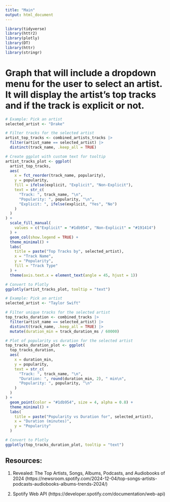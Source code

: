 ```yaml
---
title: "Main"
output: html_document
---
```


```r
library(tidyverse)
library(httr2)
library(plotly)
library(DT)
library(httr)
library(stringr)
```

# Graph that will include a dropdown menu for the user to select an artist. It will display the artist's top tracks and if the track is explicit or not.
```r
# Example: Pick an artist
selected_artist <- "Drake"

# Filter tracks for the selected artist
artist_top_tracks <- combined_artists_tracks |>
  filter(artist_name == selected_artist) |>
  distinct(track_name, .keep_all = TRUE)

# Create ggplot with custom text for tooltip
artist_tracks_plot <- ggplot(
  artist_top_tracks,
  aes(
    x = fct_reorder(track_name, popularity),
    y = popularity,
    fill = ifelse(explicit, "Explicit", "Non-Explicit"),
    text = str_c(
      "Track: ", track_name, "\n",
      "Popularity: ", popularity, "\n",
      "Explicit: ", ifelse(explicit, "Yes", "No")
    )
  )
) +
  scale_fill_manual(
    values = c("Explicit" = "#1db954", "Non-Explicit" = "#191414")
  ) +
  geom_col(show.legend = TRUE) +
  theme_minimal() +
  labs(
    title = paste("Top Tracks by", selected_artist),
    x = "Track Name",
    y = "Popularity",
    fill = "Track Type"
  ) +
  theme(axis.text.x = element_text(angle = 45, hjust = 1))

# Convert to Plotly
ggplotly(artist_tracks_plot, tooltip = "text")
```


```r
# Example: Pick an artist
selected_artist <- "Taylor Swift"

# Filter unique tracks for the selected artist
top_tracks_duration <- combined_tracks |>
  filter(artist_name == selected_artist) |>
  distinct(track_name, .keep_all = TRUE) |>
  mutate(duration_min = track_duration_ms / 60000)

# Plot of popularity vs duration for the selected artist
top_tracks_duration_plot <- ggplot(
  top_tracks_duration,
  aes(
    x = duration_min,
    y = popularity,
    text = str_c(
      "Track: ", track_name, "\n",
      "Duration: ", round(duration_min, 2), " min\n",
      "Popularity: ", popularity, "\n"
    )
  )
) +
  geom_point(color = "#1db954", size = 4, alpha = 0.8) +
  theme_minimal() +
  labs(
    title = paste("Popularity vs Duration for", selected_artist),
    x = "Duration (minutes)",
    y = "Popularity"
  )

# Convert to Plotly
ggplotly(top_tracks_duration_plot, tooltip = "text")
```


## Resources:
1. Revealed: The Top Artists, Songs, Albums, Podcasts, and Audiobooks of 2024 (https://newsroom.spotify.com/2024-12-04/top-songs-artists-podcasts-audiobooks-albums-trends-2024/)

2. Spotify Web API
(https://developer.spotify.com/documentation/web-api)
